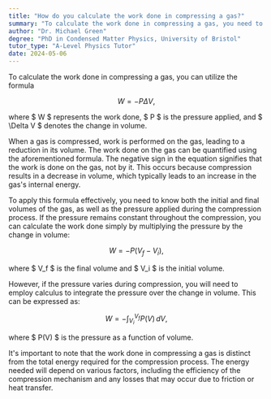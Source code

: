 ```yaml
---
title: "How do you calculate the work done in compressing a gas?"
summary: "To calculate the work done in compressing a gas, you need to use the formula W = -PΔV."
author: "Dr. Michael Green"
degree: "PhD in Condensed Matter Physics, University of Bristol"
tutor_type: "A-Level Physics Tutor"
date: 2024-05-06
---
```


To calculate the work done in compressing a gas, you can utilize the formula 

$$
W = -P \Delta V,
$$ 

where $ W $ represents the work done, $ P $ is the pressure applied, and $ \Delta V $ denotes the change in volume. 

When a gas is compressed, work is performed on the gas, leading to a reduction in its volume. The work done on the gas can be quantified using the aforementioned formula. The negative sign in the equation signifies that the work is done on the gas, not by it. This occurs because compression results in a decrease in volume, which typically leads to an increase in the gas's internal energy.

To apply this formula effectively, you need to know both the initial and final volumes of the gas, as well as the pressure applied during the compression process. If the pressure remains constant throughout the compression, you can calculate the work done simply by multiplying the pressure by the change in volume:

$$
W = -P (V_f - V_i),
$$ 

where $ V_f $ is the final volume and $ V_i $ is the initial volume. 

However, if the pressure varies during compression, you will need to employ calculus to integrate the pressure over the change in volume. This can be expressed as:

$$
W = -\int_{V_i}^{V_f} P(V) \, dV,
$$ 

where $ P(V) $ is the pressure as a function of volume.

It's important to note that the work done in compressing a gas is distinct from the total energy required for the compression process. The energy needed will depend on various factors, including the efficiency of the compression mechanism and any losses that may occur due to friction or heat transfer.
    